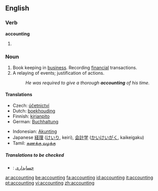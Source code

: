 ==English==

===Verb===
'''accounting'''

# {{present participle of|account}}

===Noun===
{{wikipedia}}
{{en-noun|-}}

# Book keeping in [[business]].  Recording [[financial]] transactions.
# A relaying of events; justification of actions.
#:''He was required to give a thorough '''accounting''' of his time.''

====Translations====
{{trans-top|book keeping in business}}
*Czech: [[účetnictví]] {{n}}
*Dutch: [[boekhouding]] {{f}}
*Finnish: [[kirjanpito]]
*German: [[Buchhaltung]] {{f}}
{{trans-mid}}
*Indonesian: [[Akunting]]
*Japanese [[経理]] ([[けいり]], keiri), [[会計学]] ([[かいけいがく]], kaikeigaku)
*Tamil: [[கணக்கு வழக்கு]]
{{trans-bottom}}

=====Translations to be checked=====
{{checktrans}}
*{{ttbc|Persian}}: [[حسابداری]]

[[ar:accounting]]
[[be:accounting]]
[[fa:accounting]]
[[id:accounting]]
[[it:accounting]]
[[pt:accounting]]
[[vi:accounting]]
[[zh:accounting]]